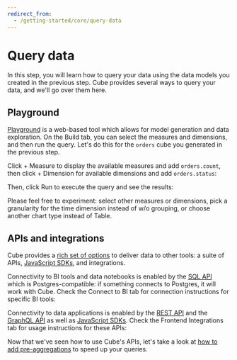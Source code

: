 ```yaml
---
redirect_from:
  - /getting-started/core/query-data
---
```


# Query data

In this step, you will learn how to query your data using the data models you
created in the previous step. Cube provides several ways to query your data, and
we'll go over them here.

## Playground

[Playground](/product/workspace/playground) is a web-based tool which allows for
model generation and data exploration. On the <Btn>Build</Btn> tab, you can
select the measures and dimensions, and then run the query. Let's do this for
the `orders` cube you generated in the previous step.

Click <Btn>+ Measure</Btn> to display the available measures and add
`orders.count`, then click <Btn>+ Dimension</Btn> for available dimensions and
add `orders.status`:

<Screenshot src="https://ucarecdn.com/fbbd5b27-f6b3-4e86-b7d3-7c562bd202f1/" />

Then, click <Btn>Run</Btn> to execute the query and see the results:

<Screenshot src="https://ucarecdn.com/aadc3670-10ba-42af-8f69-0f8fb5c31c2d/" />

Please feel free to experiment: select other measures or dimensions, pick a
granularity for the time dimension instead of <Btn>w/o grouping</Btn>, or choose
another chart type instead of <Btn>Table</Btn>.

## APIs and integrations

Cube provides a [rich set of options][ref-downstream] to deliver data to other
tools: a suite of APIs, [JavaScript SDKs][ref-frontend-int], and integrations.

Connectivity to BI tools and data notebooks is enabled by the [SQL
API][ref-sql-api] which is Postgres-compatible: if something connects to
Postgres, it will work with Cube. Check the <Btn>Connect to BI</Btn> tab for
connection instructions for specific BI tools:

<Screenshot src="https://ucarecdn.com/359af961-983f-41f2-829e-fc66910bfdb5/" />

Connectivity to data applications is enabled by the [REST API][ref-rest-api] and
the [GraphQL API][ref-graphql-api] as well as [JavaScript
SDKs][ref-frontend-int]. Check the <Btn>Frontend Integrations</Btn> tab for
usage instructions for these APIs:

<Screenshot src="https://ucarecdn.com/5cbfa497-f633-4488-b6a2-de3beeec00bd/" />

Now that we've seen how to use Cube's APIs, let's take a look at [how to add
pre-aggregations][next] to speed up your queries.

[ref-graphql-api]: /reference/graphql-api
[ref-rest-api]: /product/apis-integrations/rest-api/reference
[ref-downstream]: /product/configuration/visualization-tools
[ref-frontend-int]: /product/apis-integrations/javascript-sdk
[ref-sql-api]: /product/apis-integrations/sql-api
[next]: /product/getting-started/core/add-a-pre-aggregation
